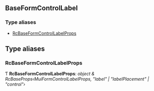 <!-- This file generate automatically, should not modify that directly -->


<Meta title="API Reference/Typings/BaseFormControlLabel" />

## BaseFormControlLabel

### Type aliases

- [RcBaseFormControlLabelProps](#rcbaseformcontrollabelprops)

## Type aliases

### RcBaseFormControlLabelProps

Ƭ **RcBaseFormControlLabelProps**: _object & RcBaseProps‹MuiFormControlLabelProps, "label" | "labelPlacement" | "control"›_
